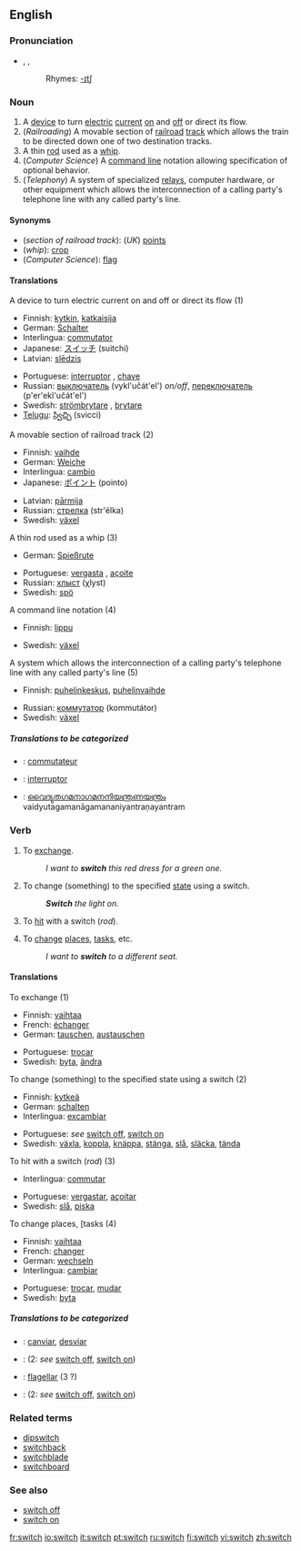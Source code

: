 ==English==

===Pronunciation===
*{{AHD|swĭch}}, {{IPA|/swɪtʃ/}}, {{SAMPA|/swItS/}}
*:Rhymes: [[Rhymes:English:-ɪtʃ|-ɪtʃ]]

===Noun===
{{en-noun|es}}

# A [[device]] to turn [[electric]] [[current]] [[turn on|on]] and [[turn off|off]] or direct its flow.
# (''Railroading'') {{US}} A movable section of [[railroad]] [[track]] which allows the train to be directed down one of two destination tracks.
# A thin [[rod]] used as a [[whip]].
# (''Computer Science'') A [[CLI|command line]] notation allowing specification of optional behavior.
# (''Telephony'') A system of specialized [[relay]]s, computer hardware, or other equipment which allows the interconnection of a calling party's telephone line with any called party's line.

====Synonyms====
*(''section of railroad track''): (''UK'') [[points]]
*(''whip''): [[crop]]
*(''Computer Science''): [[flag]]

====Translations====
;A device to turn electric current on and off or direct its flow (1)
{{top}}
*Finnish: [[kytkin]], [[katkaisija]]
*German: [[Schalter]] {{m}}
*Interlingua: [[commutator]]
*Japanese: [[スイッチ]] (suitchi)
*Latvian: [[slēdzis]] {{m}}
{{mid}}
*Portuguese: [[interruptor]] {{m}}, [[chave]] {{f}}
*Russian: [[выключатель]] (vykl'učát'el') {{m}} ''on/off'', [[переключатель]] (p'er'ekl'učát'el') {{m}}
*Swedish: [[strömbrytare]] {{c}}, [[brytare]] {{c}}
*[[Telugu]]: [[స్విచ్చి]] (svicci)
{{bottom}}

;A movable section of railroad track (2)
{{top}}
*Finnish: [[vaihde]]
*German: [[Weiche]] {{f}}
*Interlingua: [[cambio]]
*Japanese: [[ポイント]] (pointo)
{{mid}}
*Latvian: [[pārmija]] {{f}}
*Russian: [[стрелка]] (str'élka) {{f}}
*Swedish: [[växel]] {{c}}
{{bottom}}

;A thin rod used as a whip (3)
{{top}}
*German: [[Spießrute]] {{f}}
{{mid}}
*Portuguese: [[vergasta]] {{f}}, [[açoite]] {{m}}
*Russian: [[хлыст]] (χlyst) {{m}}
*Swedish: [[spö]] {{n}}
{{bottom}}

;A command line notation (4)
{{top}}
*Finnish: [[lippu]]
{{mid}}
*Swedish: [[växel]] {{c}}
{{bottom}}

;A system  which allows the interconnection of a calling party's telephone line with any called party's line (5)
{{top}}
*Finnish: [[puhelinkeskus]], [[puhelinvaihde]]
{{mid}}
*Russian: [[коммутатор]] (kommutátor) {{m}}
*Swedish: [[växel]] {{c}}
{{bottom}}

=====Translations to be categorized=====
{{checktrans}}
{{top}}
*{{ttbc|French}}: [[commutateur]] {{m}}
*{{ttbc|Interlingua}}: [[interruptor]]
*{{ttbc|Malayalam}}: [[വൈദ്യുതഗമനാഗമനനിയന്ത്രണയന്ത്രം]] vaidyutagamanāgamananiyantraṇayantram
{{mid}}
{{bottom}}

===Verb===
{{en-verb|switch|es}}

# {{transitive}} To [[exchange]].
#: ''I want to '''switch''' this red dress for a green one.''
# {{transitive}} To change (something) to the specified [[state]] using a switch.
#: '''''Switch''' the light on.''
# {{transitive}} To [[hit]] with a switch (''rod'').
# {{intransitive}} To [[change]] [[place]]s, [[task]]s, etc.
#: ''I want to '''switch''' to a different seat.''

====Translations====
;To exchange (1)
{{top}}
*Finnish: [[vaihtaa]]
*French: [[échanger]]
*German: [[tauschen]], [[austauschen]]
{{mid}}
*Portuguese: [[trocar]]
*Swedish: [[byta]], [[ändra]]
{{bottom}}

;To change (something) to the specified state using a switch (2)
{{top}}
*Finnish: [[kytkeä]]
*German: [[schalten]]
*Interlingua: [[excambiar]]
{{mid}}
*Portuguese: ''see'' [[switch off]], [[switch on]]
*Swedish: [[växla]], [[koppla]], [[knäppa]], [[stänga]], [[slå]], [[släcka]], [[tända]]
{{bottom}}

;To hit with a switch (''rod'') (3)
{{top}}
*Interlingua: [[commutar]]
{{mid}}
*Portuguese: [[vergastar]], [[açoitar]]
*Swedish: [[slå]], [[piska]]
{{bottom}}

;To change places, [tasks (4)
{{top}}
*Finnish: [[vaihtaa]]
*French: [[changer]]
*German: [[wechseln]]
*Interlingua: [[cambiar]]
{{mid}}
*Portuguese: [[trocar]], [[mudar]]
*Swedish: [[byta]]
{{bottom}}

=====Translations to be categorized=====
{{checktrans}}
{{top}}
*{{ttbc|Catalan}}: [[canviar]], [[desviar]]
*{{ttbc|French}}: (2: ''see'' [[switch off]], [[switch on]])
{{mid}}
*{{ttbc|Interlingua}}: [[flagellar]] (3 ?)
*{{ttbc|Italian}}: (2: ''see'' [[switch off]], [[switch on]])
{{bottom}}

===Related terms===
*[[dipswitch]]
*[[switchback]]
*[[switchblade]]
*[[switchboard]]

===See also===
*[[switch off]]
*[[switch on]]

[[fr:switch]]
[[io:switch]]
[[it:switch]]
[[pt:switch]]
[[ru:switch]]
[[fi:switch]]
[[vi:switch]]
[[zh:switch]]